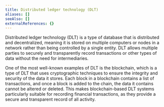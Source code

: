 ```yaml
---
title: Distributed ledger technology (DLT)
aliases: []
seeAlso: []
externalReferences: {}
---
```


Distributed ledger technology (DLT) is a type of database that is distributed and decentralized, meaning it is stored on multiple computers or nodes in a network rather than being controlled by a single entity. DLT allows multiple parties to securely and transparently record transactions or other types of data without the need for intermediaries.

One of the most well-known examples of DLT is the blockchain, which is a type of DLT that uses cryptographic techniques to ensure the integrity and security of the data it stores. Each block in a blockchain contains a list of transactions, and once a block is added to the chain, the data it contains cannot be altered or deleted. This makes blockchain-based DLT systems particularly suitable for recording financial transactions, as they provide a secure and transparent record of all activity.
